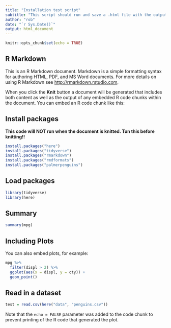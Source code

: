 ```yaml
---
title: "Installation test script"
subtitle: "This script should run and save a .html file with the output"
author: "rob"
date: "`r Sys.Date()`"
output: html_document
---
```


```r
knitr::opts_chunk$set(echo = TRUE)
```

## R Markdown

This is an R Markdown document. Markdown is a simple formatting syntax for authoring HTML, PDF, and MS Word documents. For more details on using R Markdown see <http://rmarkdown.rstudio.com>.

When you click the **Knit** button a document will be generated that includes both content as well as the output of any embedded R code chunks within the document. You can embed an R code chunk like this:

## Install packages

**This code will NOT run when the document is knitted. Tun this before knitting!!**

```r
install.packages("here")
install.packages("tidyverse")
install.packages("rmarkdown")
install.packages("rmdformats")
install.packages("palmerpenguins")
```

## Load packages

```r
library(tidyverse)
library(here)
```

## Summary

```r
summary(mpg)
```

## Including Plots

You can also embed plots, for example:

```r
mpg %>%
  filter(displ > 2) %>% 
  ggplot(aes(x = displ, y = cty)) +
  geom_point()
```

## Read in a dataset 

```r
test = read.csv(here("data", "penguins.csv"))
```

Note that the `echo = FALSE` parameter was added to the code chunk to prevent printing of the R code that generated the plot.
